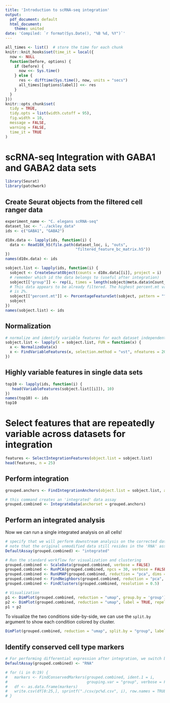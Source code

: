 ```yaml
---
title: 'Introduction to scRNA-seq integration'
output:
  pdf_document: default
  html_document:
    theme: united
date: 'Compiled: `r format(Sys.Date(), "%B %d, %Y")`'
---
```


```r
all_times <- list()  # store the time for each chunk
knitr::knit_hooks$set(time_it = local({
  now <- NULL
  function(before, options) {
    if (before) {
      now <<- Sys.time()
    } else {
      res <- difftime(Sys.time(), now, units = "secs")
      all_times[[options$label]] <<- res
    }
  }
}))
knitr::opts_chunk$set(
  tidy = TRUE,
  tidy.opts = list(width.cutoff = 95),
  fig.width = 10,
  message = FALSE,
  warning = FALSE,
  time_it = TRUE
)
```

# scRNA-seq Integration with GABA1 and GABA2 data sets

```r
library(Seurat)
library(patchwork)
```
## Create Seurat objects from the filtered cell ranger data

```r
experiment_name <- "C. elegans scRNA-seq"
dataset_loc <- "../ackley_data"
ids <- c("GABA1", "GABA2")

d10x.data <- lapply(ids, function(i) {
  data <- Read10X_h5(file.path(dataset_loc, i, "outs",
                               "filtered_feature_bc_matrix.h5"))
})
names(d10x.data) <- ids

sobject.list <- lapply(ids, function(i) {
  sobject <- CreateSeuratObject(counts = d10x.data[[i]], project = i)
  # remember which id the data belongs to (useful after integration)
  sobject[["group"]] <- rep(i, times = length(sobject@meta.data$nCount_RNA))
  # This data appears to be already filtered. The highest percent.mt value
  # is 2%.
  sobject[["percent.mt"]] <- PercentageFeatureSet(sobject, pattern = "^MT")  
  sobject
})
names(sobject.list) <- ids
```

## Normalization

```r
# normalize and identify variable features for each dataset independently
sobject.list <- lapply(X = sobject.list, FUN = function(x) {
  x <- NormalizeData(x)
  x <- FindVariableFeatures(x, selection.method = "vst", nfeatures = 2000)
})
```

## Highly variable features in single data sets

```r
top10 <- lapply(ids, function(i) {
   head(VariableFeatures(sobject.list[[i]]), 10)
})
names(top10) <- ids
top10
```

# Select features that are repeatedly variable across datasets for integration
```r
features <- SelectIntegrationFeatures(object.list = sobject.list)
head(features, n = 25)
```
## Perform integration

```r
grouped.anchors <- FindIntegrationAnchors(object.list = sobject.list, anchor.features = features)
```

```r
# this command creates an 'integrated' data assay
grouped.combined <- IntegrateData(anchorset = grouped.anchors)
```

## Perform an integrated analysis

Now we can run a single integrated analysis on all cells!

```r
# specify that we will perform downstream analysis on the corrected data
# note that the original unmodified data still resides in the 'RNA' assay
DefaultAssay(grouped.combined) <- "integrated"

# Run the standard workflow for visualization and clustering
grouped.combined <- ScaleData(grouped.combined, verbose = FALSE)
grouped.combined <- RunPCA(grouped.combined, npcs = 30, verbose = FALSE)
grouped.combined <- RunUMAP(grouped.combined, reduction = "pca", dims = 1:30)
grouped.combined <- FindNeighbors(grouped.combined, reduction = "pca", dims = 1:30)
grouped.combined <- FindClusters(grouped.combined, resolution = 0.5)
```

```r
# Visualization
p1 <- DimPlot(grouped.combined, reduction = "umap", group.by = 'group')
p2 <- DimPlot(grouped.combined, reduction = "umap", label = TRUE, repel = TRUE)
p1 + p2
```

To visualize the two conditions side-by-side, we can use the `split.by` argument to show each condition colored by cluster. 

```r
DimPlot(grouped.combined, reduction = "umap", split.by = "group", label = TRUE)
```

## Identify conserved cell type markers

```r
# For performing differential expression after integration, we switch back to the original data
DefaultAssay(grouped.combined) <- "RNA"

# for (i in 0:19) {
#   markers <- FindConservedMarkers(grouped.combined, ident.1 = i,
#                                   grouping.var = "group", verbose = FALSE)
#   df <- as.data.frame(markers)
#   write.csv(df[0:25,], sprintf("./csv/pc%d.csv", i), row.names = TRUE)
# }

```
